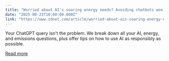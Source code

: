 ```yaml
---
title: "Worried about AI's soaring energy needs? Avoiding chatbots won't help - but 3 things could"
date: "2025-08-23T10:00:00.000Z"
link: "https://www.zdnet.com/article/worried-about-ais-soaring-energy-needs-avoiding-chatbots-wont-help-but-3-things-could/"
---
```


Your ChatGPT query isn't the problem. We break down all your AI, energy, and emissions questions, plus offer tips on how to use AI as responsibly as possible.

[Read more](https://www.zdnet.com/article/worried-about-ais-soaring-energy-needs-avoiding-chatbots-wont-help-but-3-things-could/)
